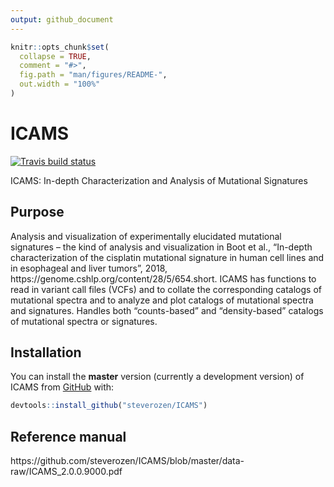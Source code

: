 ```yaml
---
output: github_document
---
```


<!-- README.md is generated from README.Rmd. Please edit that file -->

```r
knitr::opts_chunk$set(
  collapse = TRUE,
  comment = "#>",
  fig.path = "man/figures/README-",
  out.width = "100%"
)
```
# ICAMS

<!-- badges: start -->

  [![Travis build status](https://travis-ci.org/steverozen/ICAMS.svg?branch=master)](https://travis-ci.org/steverozen/ICAMS)

<!-- badges: end -->

ICAMS: In-depth Characterization and Analysis of Mutational Signatures

## Purpose

Analysis and visualization of experimentally elucidated mutational
    signatures -- the kind of analysis and visualization in Boot et al.,
    "In-depth characterization of the cisplatin mutational signature in 
    human cell lines and in esophageal and liver tumors", 2018, 
    https://genome.cshlp.org/content/28/5/654.short. ICAMS has functions 
    to read in variant call files (VCFs) and to collate the corresponding
    catalogs of mutational spectra and to analyze and plot catalogs of 
    mutational spectra and signatures. Handles both "counts-based" and
    "density-based" catalogs of mutational spectra or signatures.

## Installation

You can install the **master** version (currently a development version)
of ICAMS from [GitHub](https://github.com/) with:

``` r
devtools::install_github("steverozen/ICAMS")
```

## Reference manual

https://github.com/steverozen/ICAMS/blob/master/data-raw/ICAMS_2.0.0.9000.pdf
